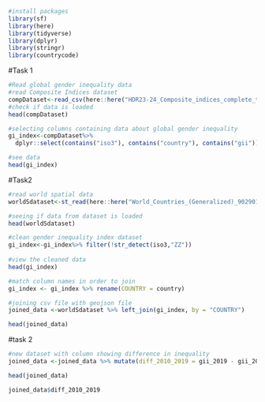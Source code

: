 ```r
#install packages
library(sf)
library(here)
library(tidyverse)
library(dplyr)
library(stringr)
library(countrycode)
```
#Task 1
```r
#Read global gender inequality data
#read Composite Indices dataset
compDataset<-read_csv(here::here("HDR23-24_Composite_indices_complete_time_series.csv"))
#check if data is loaded
head(compDataset)
```

```r
#selecting columns containing data about global gender inequality
gi_index<-compDataset%>%
  dplyr::select(contains("iso3"), contains("country"), contains("gii"))

#see data
head(gi_index)
```

#Task2
```r
#read world spatial data 
worldSdataset<-st_read(here::here("World_Countries_(Generalized)_9029012925078512962.geojson"))

#seeing if data from dataset is loaded
head(worldSdataset)
```

```r
#clean gender inequality index dataset
gi_index<-gi_index%>% filter(!str_detect(iso3,"ZZ"))
             
#view the cleaned data
head(gi_index)
```

```r
#match column names in order to join
gi_index <- gi_index %>% rename(COUNTRY = country)

#joining csv file with geojson file
joined_data <-worldSdataset %>% left_join(gi_index, by = "COUNTRY")

head(joined_data)
```
#task 2

```r
#new dataset with column showing difference in inequality
joined_data <-joined_data %>% mutate(diff_2010_2019 = gii_2019 - gii_2010)

head(joined_data)

joined_data$diff_2010_2019
```


